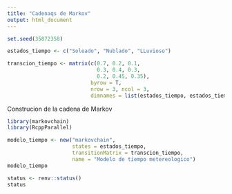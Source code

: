 ```yaml
---
title: "Cadenaqs de Markov"
output: html_document
---
```


```r
set.seed(35872358)
```

```r
estados_tiempo <- c("Soleado", "Nublado", "LLuvioso")
```


```r
transcion_tiempo <- matrix(c(0.7, 0.2, 0.1,
                             0.3, 0.4, 0.3,
                             0.2, 0.45, 0.35),
                           byrow = T,
                           nrow = 3, ncol = 3,
                           dimnames = list(estados_tiempo, estados_tiempo))
```

Construcion de la cadena de Markov
```r
library(markovchain)
library(RcppParallel)

modelo_tiempo <- new("markovchain",
                     states = estados_tiempo,
                     transitionMatrix = transcion_tiempo,
                     name = "Modelo de tiempo metereologico")
modelo_tiempo
```

```r

status <- renv::status()
status

```

